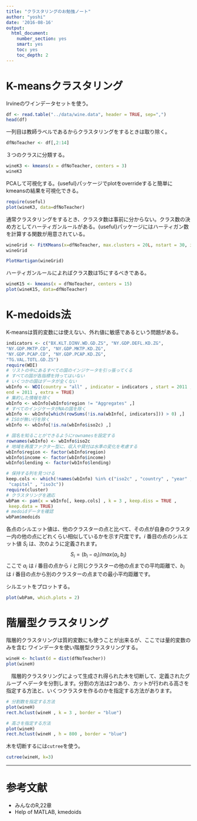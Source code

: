 ```yaml
---
title: "クラスタリングのお勉強ノート"
author: "yoshi"
date: '2016-08-16'
output:
  html_document:
    number_section: yes
    smart: yes
    toc: yes
    toc_depth: 2
---
```


# K-meansクラスタリング
Irvineのワインデータセットを使う。
```r
df <- read.table("../data/wine.data", header = TRUE, sep=",")
head(df)
```
一列目は教師ラベルであるからクラスタリングをするときは取り除く。
```r
dfNoTeacher <- df[,2:14]
```
３つのクラスに分類する。
```r
wineK3 <- kmeans(x = dfNoTeacher, centers = 3)
wineK3
```
PCAして可視化する。{useful}パッケージでplotをoverrideすると簡単にkmeansの結果を可視化できる。
```r
require(useful)
plot(wineK3, data=dfNoTeacher)
```  

通常クラスタリングをするとき、クラスタ数は事前に分からない。クラス数の決め方としてハーティガンルールがある。{useful}パッケージにはハーティガン数を計算する関数が用意されている。  

```r
wineGrid <- FitKMeans(x=dfNoTeacher, max.clusters = 20L, nstart = 30, iter.max = 20L)
wineGrid
```
```r
PlotHartigan(wineGrid)
```
ハーティガンルールによればクラス数は15にするべきである。
```r
wineK15 <- kmeans(x = dfNoTeacher, centers = 15)
plot(wineK15, data=dfNoTeacher)
```

# K-medoids法
K-meansは質的変数には使えない、外れ値に敏感であるという問題がある。
```r
indicators <- c("BX.KLT.DINV.WD.GD.ZS", "NY.GDP.DEFL.KD.ZG",
"NY.GDP.MKTP.CD", "NY.GDP.MKTP.KD.ZG",
"NY.GDP.PCAP.CD", "NY.GDP.PCAP.KD.ZG",
"TG.VAL.TOTL.GD.ZS")
require(WDI)
# リストの中にあるすべての国のインジケータを引っ張ってくる
# すべての国が各指標を持ってはいない
# いくつかの国はデータが全くない
wbInfo <- WDI(country = "all" , indicator = indicators , start = 2011 ,
end = 2011 , extra = TRUE)
# 集約した情報を除く
wbInfo <- wbInfo[wbInfo$region != "Aggregates" ,]
# すべてのインジケータがNAの国を除く
wbInfo <- wbInfo[which(rowSums(!is.na(wbInfo[, indicators])) > 0) ,]
# ISOが無い行を除く
wbInfo <- wbInfo[!is.na(wbInfo$iso2c) ,]

# 国名を知ることができるようにrownamesを設定する
rownames(wbInfo) <- wbInfo$iso2c
# 地域を再度ファクター型に、収入や貸付は水準の変化を考慮する
wbInfo$region <- factor(wbInfo$region)
wbInfo$income <- factor(wbInfo$income)
wbInfo$lending <- factor(wbInfo$lending)
```
```r
# 保持する列を見つける
keep.cols <- which(!names(wbInfo) %in% c("iso2c" , "country" , "year" ,
 "capital" , "iso3c"))
require(cluster)
# クラスタリングを適応
wbPam <- pam(x = wbInfo[, keep.cols] , k = 3 , keep.diss = TRUE ,
 keep.data = TRUE)
# medoidデータを確認
wbPam$medoids
```

各点のシルエット値は、他のクラスターの点と比べて、その点が自身のクラスター内の他の点にどれくらい相似しているかを示す尺度です。$i$ 番目の点のシルエット値 $S_i$ は、次のように定義されます。
$$
S_i = (b_i-a_i)/ max(a_i,b_i)
$$
ここで $a_i$ は $i$ 番目の点から $i$ と同じクラスターの他の点までの平均距離で、$b_i$ は $i$ 番目の点から別のクラスターの点までの最小平均距離です。

シルエットをプロットする。
```r
plot(wbPam, which.plots = 2)
```

# 階層型クラスタリング
階層的クラスタリングは質的変数にも使うことが出来るが、ここでは量的変数のみを含む
ワインデータを使い階層型クラスタリングする。
```r
wineH <- hclust(d = dist(dfNoTeacher))
plot(wineH)
```
　階層的クラスタリングによって生成され得られた木を切断して、定義されたグループ
へデータを分割します。分割の方法は2つあり、カットが行われる高さを
指定する方法と、いくつクラスタを作るのかを指定する方法があります。
```r
# 分割数を指定する方法
plot(wineH)
rect.hclust(wineH , k = 3 , border = "blue")
```

```r
# 高さを指定する方法
plot(wineH)
rect.hclust(wineH , h = 800 , border = "blue")
```

木を切断するには`cutree`を使う。
```r
cutree(wineH, k=3)
```


***
# 参考文献  
- みんなのR,22章
- Help of MATLAB, kmedoids